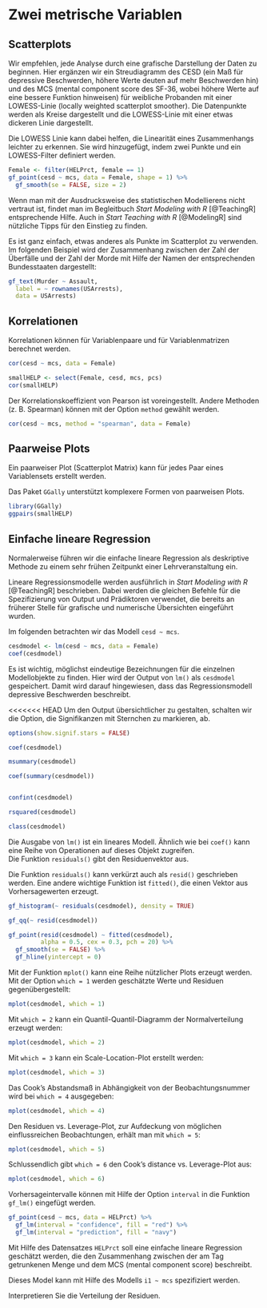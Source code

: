 # Zwei metrische Variablen {#zweiMetrVar}
## Scatterplots

Wir empfehlen, jede Analyse durch eine grafische Darstellung der Daten zu beginnen. Hier ergänzen wir ein Streudiagramm des CESD (ein Maß für depressive Beschwerden, höhere Werte deuten auf mehr Beschwerden hin) und des MCS (mental component score des SF-36, wobei höhere Werte auf eine bessere Funktion hinweisen) für weibliche Probanden mit einer LOWESS-Linie (locally weighted scatterplot smoother). Die Datenpunkte werden als Kreise dargestellt und die LOWESS-Linie mit einer etwas dickeren Linie dargestellt.

:::{.note data-latex="{note}"}
Die LOWESS Linie kann dabei helfen, die Linearität eines Zusammenhangs leichter zu erkennen. Sie wird hinzugefügt, indem zwei Punkte und ein LOWESS-Filter definiert werden.
:::

```r
Female <- filter(HELPrct, female == 1)
gf_point(cesd ~ mcs, data = Female, shape = 1) %>%
  gf_smooth(se = FALSE, size = 2)
```

:::{.tiefereinsteigen data-latex="{tiefereinsteigen}"}
Wenn man mit der Ausdrucksweise des statistischen Modellierens nicht vertraut ist, findet man im Begleitbuch *Start Modeling with R* [@TeachingR] entsprechende Hilfe. 
Auch in *Start Teaching with R* [@ModelingR] sind nützliche Tipps für den Einstieg zu finden.
:::

Es ist ganz einfach, etwas anderes als Punkte im Scatterplot zu verwenden. Im folgenden Beispiel wird der Zusammenhang zwischen der Zahl der Überfälle und der Zahl der Morde mit Hilfe der Namen der entsprechenden Bundesstaaten dargestellt:

```r
gf_text(Murder ~ Assault, 
  label = ~ rownames(USArrests), 
  data = USArrests)
```


## Korrelationen
Korrelationen können für Variablenpaare und für Variablenmatrizen berechnet werden.

```r
cor(cesd ~ mcs, data = Female)

smallHELP <- select(Female, cesd, mcs, pcs)
cor(smallHELP)
```

Der Korrelationskoeffizient von Pearson ist voreingestellt. Andere Methoden (z.\ B. Spearman) können mit der Option `method` gewählt werden.

```r
cor(cesd ~ mcs, method = "spearman", data = Female)
```

\index{LOWESS}

## Paarweise Plots
Ein paarweiser Plot (Scatterplot Matrix) kann für jedes Paar eines Variablensets erstellt werden.

:::{.hinweis data-latex="{hinweis}"}
Das Paket `GGally` unterstützt komplexere Formen von paarweisen Plots.
:::

```r
library(GGally)
ggpairs(smallHELP)
```

\index{gf\_point()}
\index{label Option}

## Einfache lineare Regression

:::{.note data-latex="{note}"}
Normalerweise führen wir die einfache lineare Regression als deskriptive Methode zu einem sehr frühen Zeitpunkt einer Lehrveranstaltung ein.
:::

Lineare Regressionsmodelle werden ausführlich in *Start Modeling with R* [@TeachingR] beschrieben.
Dabei werden die gleichen Befehle für die Spezifizierung von Output und Prädiktoren verwendet, die bereits an früherer Stelle für grafische und numerische Übersichten eingeführt wurden. 

Im folgenden betrachten wir das Modell `cesd ~ mcs`.

```r
cesdmodel <- lm(cesd ~ mcs, data = Female)
coef(cesdmodel)
```

:::{.note data-latex="{note}"}
Es ist wichtig, möglichst eindeutige Bezeichnungen für die einzelnen Modellobjekte zu finden. Hier wird der Output von `lm()` als `cesdmodel` gespeichert.
Damit wird darauf hingewiesen, dass das Regressionsmodell depressive Beschwerden beschreibt.
:::

<<<<<<< HEAD
Um den Output übersichtlicher zu gestalten, schalten wir die Option, die Signifikanzen mit Sternchen zu markieren, ab.

\index{Linearität}
\index{cor()}
\index{gf\_text()}


```r
options(show.signif.stars = FALSE)

coef(cesdmodel)

msummary(cesdmodel)

coef(summary(cesdmodel))


confint(cesdmodel)

rsquared(cesdmodel)

class(cesdmodel)
```

Die Ausgabe von `lm()` ist ein lineares Modell.
Ähnlich wie bei `coef()` kann eine Reihe von Operationen auf dieses Objekt zugreifen.  
Die Funktion `residuals()` gibt den Residuenvektor aus.

:::{.hinweis data-latex="{hinweis}"}
Die Funktion `residuals()` kann verkürzt auch als `resid()` geschrieben werden. Eine andere wichtige Funktion ist `fitted()`, die einen Vektor aus Vorhersagewerten erzeugt.
:::

```r
gf_histogram(~ residuals(cesdmodel), density = TRUE)
```

```r
gf_qq(~ resid(cesdmodel))
```

```r
gf_point(resid(cesdmodel) ~ fitted(cesdmodel), 
         alpha = 0.5, cex = 0.3, pch = 20) %>%
  gf_smooth(se = FALSE) %>%
  gf_hline(yintercept = 0)
```
\index{coef()}
\index{ggpairs()}
\index{Lineare Regression}

Mit der Funktion `mplot()` kann eine Reihe nützlicher Plots erzeugt werden. Mit der Option `which = 1` werden geschätzte Werte und Residuen gegenübergestellt:

```r
mplot(cesdmodel, which = 1)
```

Mit `which = 2` kann ein Quantil-Quantil-Diagramm der Normalverteilung erzeugt werden:

```r
mplot(cesdmodel, which = 2)
```

Mit `which = 3` kann ein Scale-Location-Plot erstellt werden:

```r
mplot(cesdmodel, which = 3)
```

Das Cook's Abstandsmaß in Abhängigkeit von der Beobachtungsnummer wird bei `which = 4` ausgegeben:

```r
mplot(cesdmodel, which = 4)
```

\index{class()}
\index{alpha Option}
\index{library()}
\index{lm()}
\index{options()}

Den Residuen vs. Leverage-Plot, zur Aufdeckung von möglichen einflussreichen Beobachtungen, erhält man mit `which = 5`:

```r
mplot(cesdmodel, which = 5)
```

Schlussendlich gibt `which = 6` den Cook’s distance vs. Leverage-Plot aus:

```r
mplot(cesdmodel, which = 6)
```

Vorhersageintervalle können mit Hilfe der Option `interval` in die Funktion `gf_lm()` eingefügt werden.

```r
gf_point(cesd ~ mcs, data = HELPrct) %>%
  gf_lm(interval = "confidence", fill = "red") %>%
  gf_lm(interval = "prediction", fill = "navy")
```

\index{Cook's Abstandsmaß}
\index{gf\_hline()}
\index{gf\_qq()}
\index{gf\_smooth()}
\index{mplot()}
\index{msummary()}

:::{.aufgabe data-latex="{aufgabe}"}
Mit Hilfe des Datensatzes `HELPrct` soll eine einfache lineare Regression geschätzt werden, die den Zusammenhang zwischen der am Tag getrunkenen Menge und dem MCS (mental component score) beschreibt. 

Dieses Model kann mit Hilfe des Modells `i1 ~ mcs` spezifiziert werden.  

Interpretieren Sie die Verteilung der Residuen.
:::

\index{Korrelationen}
\index{density Option}
\index{gf\_lm()}
\index{gf\_point()}
\index{interval Option}
\index{Leverage}